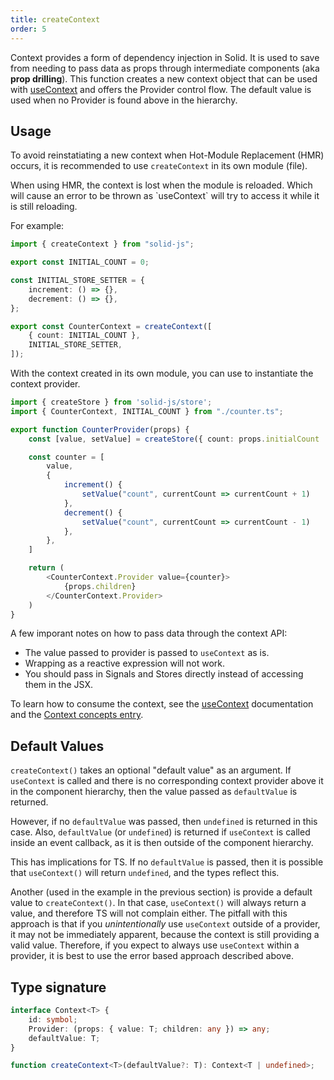 ```yaml
---
title: createContext
order: 5
---
```


Context provides a form of dependency injection in Solid. It is used to save from needing to pass data as props through intermediate components (aka **prop drilling**). This function creates a new context object that can be used with [useContext](/reference/component-apis/use-context) and offers the Provider control flow. The default value is used when no Provider is found above in the hierarchy.

## Usage

To avoid reinstatiating a new context when Hot-Module Replacement (HMR) occurs, it is recommended to use `createContext` in its own module (file).

<Callout type="danger" title="Hot-Module Replacement">
	When using HMR, the context is lost when the module is reloaded. Which will
	cause an error to be thrown as `useContext` will try to access it while it is
	still reloading.
</Callout>

For example:

```ts title="/context/counter.ts"
import { createContext } from "solid-js";

export const INITIAL_COUNT = 0;

const INITIAL_STORE_SETTER = {
	increment: () => {},
	decrement: () => {},
};

export const CounterContext = createContext([
	{ count: INITIAL_COUNT },
	INITIAL_STORE_SETTER,
]);
```

With the context created in its own module, you can use to instantiate the context provider.

```ts title="/context/counter-component.tsx"
import { createStore } from 'solid-js/store';
import { CounterContext, INITIAL_COUNT } from "./counter.ts";

export function CounterProvider(props) {
    const [value, setValue] = createStore({ count: props.initialCount || INITIAL_COUNT })

    const counter = [
        value,
        {
            increment() {
                setValue("count", currentCount => currentCount + 1)
            },
            decrement() {
                setValue("count", currentCount => currentCount - 1)
            },
        },
    ]

    return (
        <CounterContext.Provider value={counter}>
            {props.children}
        </CounterContext.Provider>
    )
}
```

A few imporant notes on how to pass data through the context API:

- The value passed to provider is passed to `useContext` as is.
- Wrapping as a reactive expression will not work.
- You should pass in Signals and Stores directly instead of accessing them in the JSX.

To learn how to consume the context, see the [useContext](/reference/component-apis/use-context) documentation and the [Context concepts entry](/concepts/context).

## Default Values

`createContext()` takes an optional "default value" as an argument. If `useContext` is called and there is no corresponding context provider above it in the component hierarchy, then the value passed as `defaultValue` is returned.

However, if no `defaultValue` was passed, then `undefined` is returned in this case. Also, `defaultValue` (or `undefined`) is returned if `useContext` is called inside an event callback, as it is then outside of the component hierarchy.

This has implications for TS. If no `defaultValue` is passed, then it is possible that `useContext()` will return `undefined`, and the types reflect this.

Another (used in the example in the previous section) is provide a default value to `createContext()`. In that case, `useContext()` will always return a value, and therefore TS will not complain either. The pitfall with this approach is that if you _unintentionally_ use `useContext` outside of a provider, it may not be immediately apparent, because the context is still providing a valid value. Therefore, if you expect to always use `useContext` within a provider, it is best to use the error based approach described above.

## Type signature

```ts
interface Context<T> {
	id: symbol;
	Provider: (props: { value: T; children: any }) => any;
	defaultValue: T;
}

function createContext<T>(defaultValue?: T): Context<T | undefined>;
```
